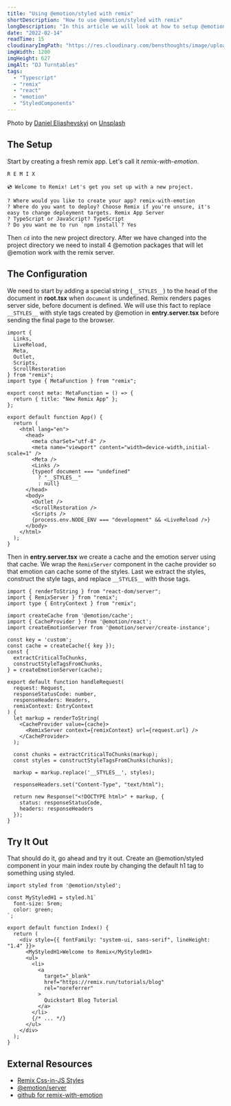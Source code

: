 ```yaml
---
title: "Using @emotion/styled with remix"
shortDescription: "How to use @emotion/styled with remix"
longDescription: "In this article we will look at how to setup @emotion/styled with remix"
date: "2022-02-14"
readTime: 15
cloudinaryImgPath: "https://res.cloudinary.com/bensthoughts/image/upload/v1644865776/blog/blog/remix-with-emotion/og-image_vnklyg.jpg"
imgWidth: 1200
imgHeight: 627
imgAlt: "DJ Turntables"
tags:
  - "Typescript"
  - "remix"
  - "react"
  - "emotion"
  - "StyledComponents"
---
```


Photo by <a href="https://unsplash.com/@deni_eliash?utm_source=unsplash&utm_medium=referral&utm_content=creditCopyText">Daniel Eliashevskyi</a> on <a href="https://unsplash.com/s/photos/remix?utm_source=unsplash&utm_medium=referral&utm_content=creditCopyText">Unsplash</a>

## The Setup

Start by creating a fresh remix app. Let's call it _remix-with-emotion_.

<CommandLine command="npx" options="" args="create-remix@latest" size="small" />

```
R E M I X

💿 Welcome to Remix! Let's get you set up with a new project.

? Where would you like to create your app? remix-with-emotion
? Where do you want to deploy? Choose Remix if you're unsure, it's easy to change deployment targets. Remix App Server
? TypeScript or JavaScript? TypeScript
? Do you want me to run `npm install`? Yes
```

Then `cd` into the new project directory. After we have changed into the project directory we need to
install 4 @emotion packages that will let @emotion work with the remix server.

<CommandLine
  command="npm"
  options="i --save"
  args="@emotion/styled @emotion/react @emotion/server @emotion/cache"
  size="large"
/>

## The Configuration

We need to start by adding a special string (`__STYLES__`) to the head of the document in **root.tsx**
when `document` is undefined. Remix renders pages server side, before document is defined. We will use
this fact to replace `__STYLES__` with style tags created by @emotion in **entry.server.tsx** before
sending the final page to the browser.

```tsx:app/root.tsx {23-25}
import {
  Links,
  LiveReload,
  Meta,
  Outlet,
  Scripts,
  ScrollRestoration
} from "remix";
import type { MetaFunction } from "remix";

export const meta: MetaFunction = () => {
  return { title: "New Remix App" };
};

export default function App() {
  return (
    <html lang="en">
      <head>
        <meta charSet="utf-8" />
        <meta name="viewport" content="width=device-width,initial-scale=1" />
        <Meta />
        <Links />
        {typeof document === "undefined"
          ? "__STYLES__"
          : null}
      </head>
      <body>
        <Outlet />
        <ScrollRestoration />
        <Scripts />
        {process.env.NODE_ENV === "development" && <LiveReload />}
      </body>
    </html>
  );
}
```

Then in **entry.server.tsx** we create a cache and the emotion server using that cache. We wrap the
`RemixServer` component in the cache provider so that emotion can cache some of the styles. Last we
extract the styles, construct the style tags, and replace `__STYLES__` with those tags.

```tsx:app/entry.server.tsx {5-14,22-31}
import { renderToString } from "react-dom/server";
import { RemixServer } from "remix";
import type { EntryContext } from "remix";

import createCache from '@emotion/cache';
import { CacheProvider } from '@emotion/react';
import createEmotionServer from '@emotion/server/create-instance';

const key = 'custom';
const cache = createCache({ key });
const {
  extractCriticalToChunks,
  constructStyleTagsFromChunks,
} = createEmotionServer(cache);

export default function handleRequest(
  request: Request,
  responseStatusCode: number,
  responseHeaders: Headers,
  remixContext: EntryContext
) {
  let markup = renderToString(
    <CacheProvider value={cache}>
      <RemixServer context={remixContext} url={request.url} />
    </CacheProvider>
  );

  const chunks = extractCriticalToChunks(markup);
  const styles = constructStyleTagsFromChunks(chunks);

  markup = markup.replace('__STYLES__', styles);

  responseHeaders.set("Content-Type", "text/html");

  return new Response("<!DOCTYPE html>" + markup, {
    status: responseStatusCode,
    headers: responseHeaders
  });
}
```

## Try It Out

That should do it, go ahead and try it out. Create an @emotion/styled component in your main index route
by changing the default h1 tag to something using styled.

```tsx:app/routes/index.tsx {3-6,11}
import styled from '@emotion/styled';

const MyStyledH1 = styled.h1`
  font-size: 5rem;
  color: green;
`;

export default function Index() {
  return (
    <div style={{ fontFamily: "system-ui, sans-serif", lineHeight: "1.4" }}>
      <MyStyledH1>Welcome to Remix</MyStyledH1>
      <ul>
        <li>
          <a
            target="_blank"
            href="https://remix.run/tutorials/blog"
            rel="noreferrer"
          >
            Quickstart Blog Tutorial
          </a>
        </li>
        {/* ... */}
      </ul>
    </div>
  );
}
```

## External Resources

- [Remix Css-in-JS Styles](https://remix.run/docs/en/v1/guides/styling#css-in-js-libraries)
- [@emotion/server](https://emotion.sh/docs/ssr)
- [github for remix-with-emotion](https://github.com/BensThoughts/remix-with-emotion)
